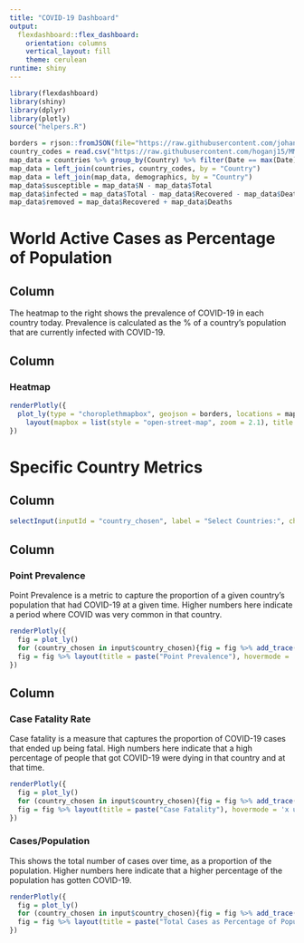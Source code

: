 ```yaml
---
title: "COVID-19 Dashboard"
output: 
  flexdashboard::flex_dashboard:
    orientation: columns
    vertical_layout: fill
    theme: cerulean
runtime: shiny
---
```


```r
library(flexdashboard)
library(shiny)
library(dplyr)
library(plotly)
source("helpers.R")
```

```r

borders = rjson::fromJSON(file="https://raw.githubusercontent.com/johan/world.geo.json/master/countries.geo.json")
country_codes = read.csv("https://raw.githubusercontent.com/hoganj15/MMA_Assignment_Data/main/COVID/country_codes.csv") %>% rename(Country = name, Code = code, lat = latitude, lon = longitude, two_digit = country)
map_data = countries %>% group_by(Country) %>% filter(Date == max(Date))
map_data = left_join(countries, country_codes, by = "Country")
map_data = left_join(map_data, demographics, by = "Country")
map_data$susceptible = map_data$N - map_data$Total
map_data$infected = map_data$Total - map_data$Recovered - map_data$Deaths #active cases are all cases minus ones that have recovered or died
map_data$removed = map_data$Recovered + map_data$Deaths

```


World Active Cases as Percentage of Population
=======================================================================

Column {.sidebar data-width=200}
-------------------------------------------------------------------

The heatmap to the right shows the prevalence of COVID-19 in each country today. Prevalence is calculated as the % of a country's population that are currently infected with COVID-19.


Column {}
-----------------------------------------------------------------------

### Heatmap


```r
renderPlotly({
  plot_ly(type = "choroplethmapbox", geojson = borders, locations = map_data$Code, z = 100*map_data$infected/map_data$N, colorscale="Cividis", zmin = 0, zmax = 8, text = ~paste("<br>", "Active Cases:", map_data$infected, "<br>", "Total Cases:", map_data$Total, "<br>", "Total Deaths:", map_data$Deaths), marker = list(line = list(width=0), opacity=0.75)) %>% 
    layout(mapbox = list(style = "open-street-map", zoom = 2.1), title = paste("Active Cases as % of Population"))
})
```


Specific Country Metrics
=======================================================================

Column {.sidebar data-width=200}
-------------------------------------------------------------------
```r
selectInput(inputId = "country_chosen", label = "Select Countries:", choices = unique(countries$Country), multiple = TRUE, selected = c("US", "United Kingdom", "Canada", "South Africa", "Netherlands"))
```


Column {data-width=400}
-----------------------------------------------------------------------

### Point Prevalence

Point Prevalence is a metric to capture the proportion of a given country's population that had COVID-19 at a given time. Higher numbers here indicate a period where COVID was very common in that country.


```r
renderPlotly({
  fig = plot_ly()
  for (country_chosen in input$country_chosen){fig = fig %>% add_trace(data = plotting_metrics(country_chosen), x = ~day, y = ~100*point_prevalence, mode = 'lines', name = country_chosen)}
  fig = fig %>% layout(title = paste("Point Prevalence"), hovermode = 'x unified', xaxis = list(title = "Day"), yaxis = list(title = "% of Population"))
})
```

Column {data-width=400}
-----------------------------------------------------------------------

### Case Fatality Rate

Case fatality is a measure that captures the proportion of COVID-19 cases that ended up being fatal. High numbers here indicate that a high percentage of people that got COVID-19 were dying in that country and at that time.

```r
renderPlotly({
  fig = plot_ly()
  for (country_chosen in input$country_chosen){fig = fig %>% add_trace(data = plotting_metrics(country_chosen), x = ~day, y = ~case_fatality, mode = 'lines', name = country_chosen)}
  fig = fig %>% layout(title = paste("Case Fatality"), hovermode = 'x unified', xaxis = list(title = "Day"), yaxis = list(title = "Fatality Rate"))
})
```


### Cases/Population

This shows the total number of cases over time, as a proportion of the population. Higher numbers here indicate that a higher percentage of the population has gotten COVID-19.

```r
renderPlotly({
  fig = plot_ly()
  for (country_chosen in input$country_chosen){fig = fig %>% add_trace(data = plotting_metrics(country_chosen), x = ~day, y = ~Total/N, mode = 'lines', name = country_chosen)}
  fig = fig %>% layout(title = paste("Total Cases as Percentage of Population"), hovermode = 'x unified', xaxis = list(title = "Day"), yaxis = list(title = "$ of Population"))
})
```


